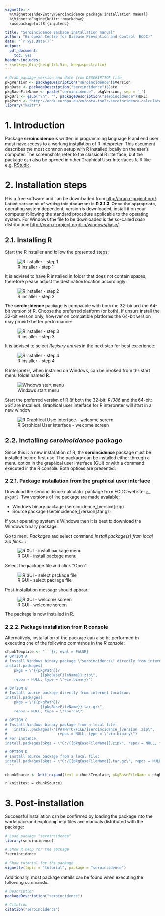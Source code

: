 ---
vignette: >
  %\VignetteIndexEntry{Seroincidence package installation manual}
  %\VignetteEngine{knitr::rmarkdown}
  \usepackage[utf8]{inputenc}

title: "Seroincidence package installation manual"
author: "European Centre for Disease Prevention and Control (ECDC)"
date: "`r Sys.Date()`"
output: 
  pdf_document:
    toc: yes
header-includes:
- \setkeys{Gin}{height=3.5in, keepaspectratio}
---


```{r, echo = FALSE}
# Grab package version and date from DESCRIPTION file
pkgVersion <- packageDescription("seroincidence")$Version
pkgDate <- packageDescription("seroincidence")$Date
pkgBaseFileName <- paste("seroincidence", pkgVersion, sep = "_")
pkgUrl <- gsub("\n", "", packageDescription("seroincidence")$URL)
pkgPath <- "http://ecdc.europa.eu/en/data-tools/seroincidence-calculator-tool/Documents"
library("knitr")
```

# 1. Introduction

Package **seroincidence** is written in programming language R and end user must have
access to a working installation of R interpreter. This document describes the most 
common setup with R installed locally on the user's computer. The screenshots refer to 
the classical R interface, but the package can also be opened in other Graphical User 
Interfaces fo R like e.g. [RStudio](http://www.rstudio.com/products/RStudio/).

# 2. Installation steps

R is a free software and can be downloaded from [http://cran.r-project.org/](http://cran.r-project.org/).
Latest version as of writing this document is **R 3.1.3**.
Once the appropriate, operating system dependent, version is downloaded, install it on your computer following the
standard procedure applicable to the operating system. For Windows the file to be downloaded
is the so-called *base* distribution: [http://cran.r-project.org/bin/windows/base/](http://cran.r-project.org/bin/windows/base/).

\pagebreak

## 2.1. Installing R

Start the R installer and follow the presented steps:

![R installer - step 1](fig/setup1.png)

It is advised to have R installed in folder that does not contain spaces, therefore
please adjust the destination location accordingly:

![R installer - step 2](fig/setup2.png)

\pagebreak

The **seroincidence** package is compatible with both the 32-bit and the 64-bit version of R. 
Choose the preferred platform (or both). If unsure install the 32-bit version only, however
on compatible platforms the 64-bit version may provide better performance:

![R installer - step 3](fig/setup3.png)

It is advised to select *Registry entries* in the next step for best experience:

![R installer - step 4](fig/setup4.png)

\pagebreak

R interpreter, when installed on Windows, can be invoked from the start menu folder named **R**.

![Windows start menu](fig/startMenu.png)

Start the preferred version of R (if both the 32-bit: *R i386* and the 64-bit: *x64* are installed).
Graphical user interface for R interpreter will start in a new window:

![R Graphical User Interface - welcome screen](fig/RGui1.png)

\pagebreak

## 2.2. Installing *seroincidence* package

Since this is a new installation of R, the **seroincidence** package must be installed 
before first use. The package can be installed either through a menu option in the 
graphical user interface (GUI) or with a command executed in the R console. 
Both options are presented:

### 2.2.1. Package installation from the graphical user interface

Download the seroincidence calculator package from ECDC website: [`r pkgUrl`](`r pkgUrl`). 
Two versions of the package are made available:

* Windows binary package (seroincidence_[version].zip)
* Source package (seroincidence_[version].tar.gz)

If your operating system is Windows then it is best to download the Windows binary package.

Go to menu *Packages* and select command *Install package(s) from local zip files...*:

![R GUI - install package menu](fig/RGui2.png)

\pagebreak

Select the package file and click "Open":

![R GUI - select package file](fig/RGui3.png)

Post-installation message should appear:

![R GUI - welcome screen](fig/RGui4.png)

The package is now installed in R. 

### 2.2.2. Package installation from R console

Alternatively, installation of the package can also be performed 
by executing one of the following commands in the *R console*:
```{r, include=FALSE, tidy=FALSE}
chunkTemplate <- "```{r, eval = FALSE}
# OPTION A
# Install Windows binary package \"seroincidence\" directly from internet location:
install.packages(
    pkgs = \"{{pkgPath}}/
                {{pkgBaseFileName}}.zip\",
    repos = NULL, type = \"win.binary\")

# OPTION B
# Install source package directly from internet location:
install.packages(
    pkgs = \"{{pkgPath}}/
                {{pkgBaseFileName}}.tar.gz\",
    repos = NULL, type = \"source\")

# OPTION C
# Install Windows binary package from a local file:
#   install.packages(\"[PATH/TO/FILE/]seroincidence_[version].zip\", 
#                       repos = NULL, type = \"win.binary\")
# For instance:
install.packages(pkgs = \"C:/{{pkgBaseFileName}}.zip\", repos = NULL, type = \"win.binary\")

# OPTION D
# Install source package from a local file:
install.packages(pkgs = \"C:/{{pkgBaseFileName}}.tar.gz\", repos = NULL, type = \"source\")
```"

chunkSource <- knit_expand(text = chunkTemplate, pkgBaseFileName = pkgBaseFileName)
```

`r knit(text = chunkSource)`

# 3. Post-installation

Successful installation can be confirmed by loading the package into the workspace 
and exploring help files and manuals distributed with the package:
```{r, eval=FALSE}
# Load package "seroincidence"
library(seroincidence)

# Show R help for the package
?seroincidence

# Show tutorial for the package
vignette(topic = "tutorial", package = "seroincidence")
```

Additionally, most package details can be found when executing the following commands:
```{r}
# Description
packageDescription("seroincidence")

# Citation
citation("seroincidence")
```
